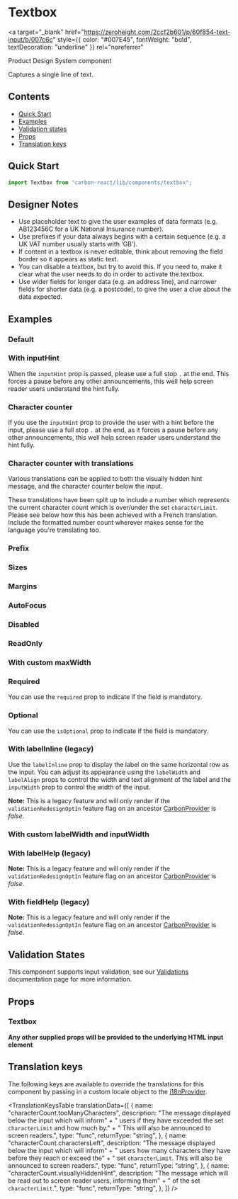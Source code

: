 

<Meta of={TextboxStories} />

# Textbox

<a
  target="_blank"
  href="https://zeroheight.com/2ccf2b601/p/60f854-text-input/b/007c6c"
  style={{ color: "#007E45", fontWeight: "bold", textDecoration: "underline" }}
  rel="noreferrer"
>
  Product Design System component
</a>

Captures a single line of text.

## Contents

- [Quick Start](#quick-start)
- [Examples](#examples)
- [Validation states](#validation-states)
- [Props](#props)
- [Translation keys](#translation-keys)

## Quick Start

```javascript
import Textbox from "carbon-react/lib/components/textbox";
```

## Designer Notes

- Use placeholder text to give the user examples of data formats (e.g. AB123456C for a UK National Insurance number).
- Use prefixes if your data always begins with a certain sequence (e.g. a UK VAT number usually starts with ‘GB’).
- If content in a textbox is never editable, think about removing the field border so it appears as static text.
- You can disable a textbox, but try to avoid this. If you need to, make it clear what the user needs to do in order to activate the textbox.
- Use wider fields for longer data (e.g. an address line), and narrower fields for shorter data (e.g. a postcode), to give the user a clue about the data expected.

## Examples

### Default

<Canvas of={TextboxStories.Default} />

### With inputHint

When the `inputHint` prop is passed, please use a full stop `.` at the end. This forces a pause
before any other announcements, this well help screen reader users understand the hint fully.

<Canvas of={TextboxStories.WithInputHint} />

### Character counter

If you use the `inputHint` prop to provide the user with a hint before the input, please use a full stop `.` at the end,
as it forces a pause before any other announcements, this well help screen reader users understand the hint fully.

<Canvas of={TextboxStories.CharacterCounter} />

### Character counter with translations

Various translations can be applied to both the visually hidden hint message, and the character
counter below the input.

These translations have been split up to include a number which represents the current character count which
is over/under the set `characterLimit`. Please see below how this has been achieved with a French translation.
Include the formatted number count wherever makes sense for the language you're translating too.

<Canvas of={TextboxStories.CharacterCounterTranslations} />

### Prefix

<Canvas of={TextboxStories.Prefix} />

### Sizes

<Canvas of={TextboxStories.Sizes} />

### Margins

<Canvas of={TextboxStories.Margins} />

### AutoFocus

<Canvas of={TextboxStories.AutoFocus} />

### Disabled

<Canvas of={TextboxStories.Disabled} />

### ReadOnly

<Canvas of={TextboxStories.ReadOnly} />

### With custom maxWidth

<Canvas of={TextboxStories.WithCustomMaxWidth} />

### Required

You can use the `required` prop to indicate if the field is mandatory.

<Canvas of={TextboxStories.Required} />

### Optional

You can use the `isOptional` prop to indicate if the field is mandatory.

<Canvas of={TextboxStories.IsOptional} />

### With labelInline (legacy)

Use the `labelInline` prop to display the label on the same horizontal row as the input. You can adjust its appearance using the `labelWidth` and 
`labelAlign` props to control the width and text alignment of the label and the `inputWidth` prop to control the width of the input.

**Note:** This is a legacy feature and will only render if the `validationRedesignOptIn` feature flag on an ancestor [CarbonProvider](../?path=/docs/carbon-provider--docs) is *false*.

<Canvas of={TextboxStories.WithLabelInline} />

<Canvas of={TextboxStories.LabelAlign} />

### With custom labelWidth and inputWidth

<Canvas of={TextboxStories.WithCustomLabelWidthAndInputWidth} />

### With labelHelp (legacy)

**Note:** This is a legacy feature and will only render if the `validationRedesignOptIn` feature flag on an ancestor [CarbonProvider](../?path=/docs/carbon-provider--docs) is *false*.

<Canvas of={TextboxStories.WithLabelHelp} />

### With fieldHelp (legacy)

**Note:** This is a legacy feature and will only render if the `validationRedesignOptIn` feature flag on an ancestor [CarbonProvider](../?path=/docs/carbon-provider--docs) is *false*.

<Canvas of={TextboxStories.WithFieldHelp} />

## Validation States

This component supports input validation, see our [Validations](../?path=/docs/documentation-validations--docs) documentation page for more information.

## Props

### Textbox

<ArgTypes of={TextboxStories} />

**Any other supplied props will be provided to the underlying HTML input element**

## Translation keys

The following keys are available to override the translations for this component by passing in a custom locale object to the
[i18nProvider](../?path=/docs/documentation-i18n--docs).

<TranslationKeysTable
  translationData={[
    {
      name: "characterCount.tooManyCharacters",
      description:
        "The message displayed below the input which will inform" +
        " users if they have exceeded the set `characterLimit` and how much by." +
        " This will also be announced to screen readers.",
      type: "func",
      returnType: "string",
    },
    {
      name: "characterCount.charactersLeft",
      description:
        "The message displayed below the input which will inform" +
        " users how many characters they have before they reach or exceed the" +
        " set `characterLimit`. This will also be announced to screen readers.",
      type: "func",
      returnType: "string",
    },
    {
      name: "characterCount.visuallyHiddenHint",
      description:
        "The message which will be read out to screen reader users, informing them" +
        " of the set `characterLimit`.",
      type: "func",
      returnType: "string",
    },
  ]}
/>
